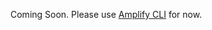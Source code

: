 Coming Soon. Please use [Amplify CLI](/lib/datastore/getting-started.md#code-generation-amplify-cli) for now.
